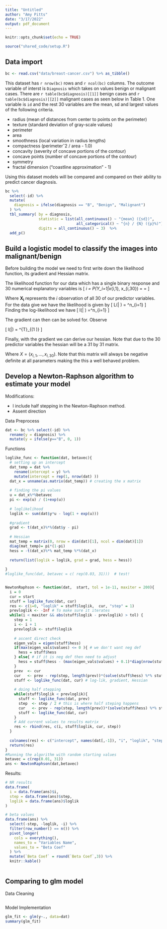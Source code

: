 ```yaml
---
title: "Untitled"
author: "Amy Pitts"
date: "3/17/2022"
output: pdf_document
---
```


```r
knitr::opts_chunk$set(echo = TRUE)

source("shared_code/setup.R")
```


## Data import 
```r
bc <- read.csv("data/breast-cancer.csv") %>% as_tibble()
```

This dataset has `r nrow(bc)` rows and `r ncol(bc)` columns. The outcome variable of interst is `Diagnosis` which takes on values benign or malignant cases.  There are `r table(bc$diagnosis)[[1]]` benign cases and `r table(bc$diagnosis)[[2]]` malignant cases as seen below in Table 1. One variable is `id` and the rest 30 variables are the mean, sd and largest values of the following criteria. 

- radius (mean of distances from center to points on the perimeter)
- texture (standard deviation of gray-scale values)
- perimeter
- area
- smoothness (local variation in radius lengths)
- compactness (perimeterˆ2 / area - 1.0)
- concavity (severity of concave portions of the contour)
- concave points (number of concave portions of the contour)
- symmetry
- fractal dimension ("coastline approximation" - 1)

Using this dataset models will be compared and compared on their ability to predict cancer diagnosis. 

```r
bc %>% 
  select(-id) %>% 
  mutate(
    diagnosis = ifelse(diagnosis == "B", "Benign", "Malignant")
  ) %>%
  tbl_summary( by = diagnosis,
               statistic = list(all_continuous() ~ "{mean} ({sd})",
                                all_categorical() ~ "{n} / {N} ({p}%)"),
               digits = all_continuous() ~ 3)  %>% 
  add_p()
```

## Build a logistic model to classify the images into malignant/benign 
Before building the model we need to first write down the  likelihood function, its gradient and Hessian matrix.


The likelihood function for our data which has a single binary response and 30 numerical explanatory variables is
\[
\pi_i = P(Y_i=1|x_{i,1}, \dots x_{i,30}) = \frac{e^{\beta_0+\beta_1x_{i,1}+ \dots \beta_{30}x_{i,30}}}{1 + e^{\beta_0+\beta_1x_{i,1}+ \dots \beta_{30}x_{i,30}}} = \frac{e^{\beta_0+\sum^{30}_{j=1}\beta_ix_{i,j}}}{1 + e^{\beta_0+\sum^{30}_{j=1}\beta_ix_{i,j}}}
\]

Where $\mathbf{X_i}$ represents the $i$ observation of all 30 of our predictor variables. 
For the data give we have the likelihood is given by 
\[ L(\mathbf{X}| \mathbf{\beta}) = \prod^n_{i=1} \left[ \pi_i^{y_i}(1-\pi_i)^{1-y_i} \right]
\]
Finding the log-likelihood we have 
\[ l(\mathbf{X}| \vec{\beta}) =\sum^n_{i=1} \left[ y_i\left(\beta_0 + \sum^{30}_{j=1}\beta_ix_{i,j}  \right) - \log\left( 1 + \exp\left(\beta_0 + \sum^{30}_{j=1} \beta_ix_{i,j} \right) \right) \right]
\]

The gradient can then can be solved for. Observe 

\[ \nabla l(\mathbf{X}|\vec{\beta}) = \left[ \sum^n_{i=1} \begin{matrix} y_i-\pi_i & \sum^n_{i=1} x_{i,1}(y_i-\pi) & \dots & \sum^n_{i=1} x_{i,30} (y_i-\pi) \end{matrix}\right]^{T}_{(1 \times 31)} 
\]

Finally, with the gradient we can derive our hessian. Note that due to the 30 predictor variables the hessian will be a 31 by 31 matrix. 

\begin{align*}
 \nabla^2 l(\mathbf{X}|\vec{\beta}) &= - \sum^n_{i=1} \begin{pmatrix} 1 \\ X \end{pmatrix} \begin{pmatrix} 1 & X \end{pmatrix} \pi_i (1-\pi_i) \\
 &= - \begin{pmatrix} 1 & X \end{pmatrix} diag( \pi_i (1-\pi_i)) \begin{pmatrix} 1 \\ X \end{pmatrix}
\end{align*}

Where $X = (x_{i,1}, \dots, x_{i, 30})$. Note that this matrix will always be negative definite at all parameters making the this a well behaved problem. 



## Develop a Newton-Raphson algorithm to estimate your model

Modifications: 

- I include half stepping in the Newton-Raphson method. 
- Assent direction 

Data Preprocess 
```r
dat <- bc %>% select(-id) %>%
  rename(y = diagnosis) %>%
  mutate(y = ifelse(y=="B", 0, 1))
```

Functions 
```r
loglike_func <- function(dat, betavec){
  # setting up an intercept 
  dat_temp = dat %>%
    rename(intercept = y) %>%
    mutate(intercept = rep(1, nrow(dat) ))
  dat_x = unname(as.matrix(dat_temp)) # creating the x matrix 
  
  # finding the pi values 
  u = dat_x%*%betavec
  pi <- exp(u) / (1+exp(u))
  
  # loglikelihood
  loglik <- sum(dat$y*u - log(1 + exp(u)))
  
  #gradient 
  grad <- t(dat_x)%*%(dat$y - pi)
  
  # Hessian 
  mat_temp = matrix(0, nrow = dim(dat)[1], ncol = dim(dat)[1]) 
  diag(mat_temp)= pi*(1-pi) 
  hess = -t(dat_x)%*% mat_temp %*%(dat_x)
  
  return(list(loglik = loglik, grad = grad, hess = hess))
  
}
#loglike_func(dat, betavec = c( rep(0.03, 31)))  # test! 


NewtonRaphson <- function(dat,  start, tol = 1e-11, maxiter = 200){
  i = 0
  cur = start 
  stuff = loglike_func(dat, cur)
  res <- c(i=0, "loglik" = stuff$loglik,  cur, "step" = 1)
  prevloglik <- -Inf # To make sure it iterates
  while(i < maxiter && abs(stuff$loglik - prevloglik) > tol) {
    step = 1
    i <- i + 1
    prevloglik <- stuff$loglik
    
    # ascent direct check 
    eigen_vals = eigen(stuff$hess)
    if(max(eigen_vals$values) <= 0 ){ # we don't want neg def 
      hess = stuff$hess
    } else{ # if it is neg def then need to adjust 
      hess = stuff$hess - (max(eigen_vals$values) + 0.1)*diag(nrow(stuff$hess))
    }
    prev  <- cur
    cur   <- prev - rep(step, length(prev))*(solve(stuff$hess) %*% stuff$grad)
    stuff <- loglike_func(dat, cur) # log-lik, gradient, Hessian
    
    # doing half stepping 
    while(stuff$loglik < prevloglik){
      stuff <- loglike_func(dat, prev)
      step  <- step / 2 # this is where half steping happens 
      cur   <- prev - rep(step, length(prev))*(solve(stuff$hess) %*% stuff$grad)
      stuff <- loglike_func(dat, cur)
    }
    # Add current values to results matrix
    res <- rbind(res, c(i, stuff$loglik, cur, step))
  }
  
  colnames(res) <- c("intercept", names(dat[,-1]), "i", "loglik", "step")
  return(res)
}
#Running the algorithm with random starting values 
betavec = c(rep(0.01, 31))
ans <- NewtonRaphson(dat,betavec)

```

Results: 
```r
# NR results 
data.frame(
  i = data.frame(ans)$i,
  step = data.frame(ans)$step,
  loglik = data.frame(ans)$loglik
)

# beta values 
data.frame(ans) %>%
  select(-step, -loglik, -i) %>%
  filter(row_number() == n()) %>%
  pivot_longer(
    cols = everything(),
    names_to = "Variables Name",
    values_to = "Beta Coef"
  ) %>% 
  mutate(`Beta Coef` = round(`Beta Coef`,3)) %>% 
  knitr::kable()
  
```


## Comparing to glm model 

Data Cleaning 
```r

```

Model Implementation 
```r
glm_fit <- glm(y~., data=dat)
summary(glm_fit)
```


